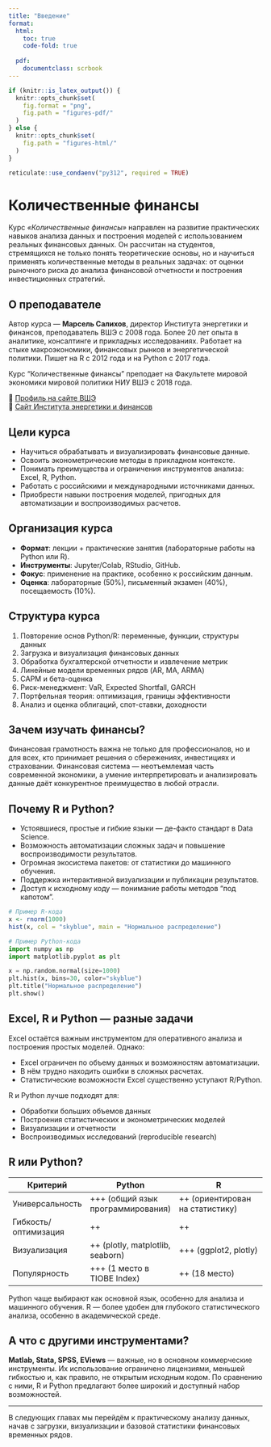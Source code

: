 ```yaml
---
title: "Введение"
format:
  html:
    toc: true
    code-fold: true
    
  pdf:
    documentclass: scrbook
---
```


```r
if (knitr::is_latex_output()) {
  knitr::opts_chunk$set(
    fig.format = "png",
    fig.path = "figures-pdf/"
  )
} else {
  knitr::opts_chunk$set(
    fig.path = "figures-html/"
  )
}

reticulate::use_condaenv("py312", required = TRUE)

```


# Количественные финансы

Курс *«Количественные финансы»* направлен на развитие практических навыков анализа данных и построения моделей с использованием реальных финансовых данных. Он рассчитан на студентов, стремящихся не только понять теоретические основы, но и научиться применять количественные методы в реальных задачах: от оценки рыночного риска до анализа финансовой отчетности и построения инвестиционных стратегий.

## О преподавателе

Автор курса — **Марсель Салихов**, директор Института энергетики и финансов, преподаватель ВШЭ с 2008 года. Более 20 лет опыта в аналитике, консалтинге и прикладных исследованиях. Работает на стыке макроэкономики, финансовых рынков и энергетической политики. Пишет на R с 2012 года и на Python с 2017 года. 

Курс "Количественные финансы" преподает на Факультете мировой экономики мировой политики НИУ ВШЭ с 2018 года. 

📎 [Профиль на сайте ВШЭ](https://www.hse.ru/org/persons/26780297)  
📎 [Сайт Института энергетики и финансов](https://fief.ru/)

## Цели курса

- Научиться обрабатывать и визуализировать финансовые данные.
- Освоить эконометрические методы в прикладном контексте.
- Понимать преимущества и ограничения инструментов анализа: Excel, R, Python.
- Работать с российскими и международными источниками данных.
- Приобрести навыки построения моделей, пригодных для автоматизации и воспроизводимых расчетов.

## Организация курса

- **Формат**: лекции + практические занятия (лабораторные работы на Python или R).
- **Инструменты**: Jupyter/Colab, RStudio, GitHub.
- **Фокус**: применение на практике, особенно к российским данным.
- **Оценка**: лабораторные (50%), письменный экзамен (40%), посещаемость (10%).

## Структура курса

1. Повторение основ Python/R: переменные, функции, структуры данных
2. Загрузка и визуализация финансовых данных
3. Обработка бухгалтерской отчетности и извлечение метрик
4. Линейные модели временных рядов (AR, MA, ARMA)
5. CAPM и бета-оценка
6. Риск-менеджмент: VaR, Expected Shortfall, GARCH
7. Портфельная теория: оптимизация, границы эффективности
8. Анализ и оценка облигаций, спот-ставки, доходности

## Зачем изучать финансы?

Финансовая грамотность важна не только для профессионалов, но и для всех, кто принимает решения о сбережениях, инвестициях и страховании. Финансовая система — неотъемлемая часть современной экономики, а умение интерпретировать и анализировать данные даёт конкурентное преимущество в любой отрасли.

## Почему R и Python?

- Устоявшиеся, простые и гибкие языки — де-факто стандарт в Data Science.
- Возможность автоматизации сложных задач и повышение воспроизводимости результатов.
- Огромная экосистема пакетов: от статистики до машинного обучения.
- Поддержка интерактивной визуализации и публикации результатов.
- Доступ к исходному коду — понимание работы методов "под капотом".

```r
# Пример R-кода
x <- rnorm(1000)
hist(x, col = "skyblue", main = "Нормальное распределение")
```

```python
# Пример Python-кода
import numpy as np
import matplotlib.pyplot as plt

x = np.random.normal(size=1000)
plt.hist(x, bins=30, color="skyblue")
plt.title("Нормальное распределение")
plt.show()
```

## Excel, R и Python — разные задачи

Excel остаётся важным инструментом для оперативного анализа и построения простых моделей. Однако:

- Excel ограничен по объему данных и возможностям автоматизации.
- В нём трудно находить ошибки в сложных расчетах.
- Статистические возможности Excel существенно уступают R/Python.

R и Python лучше подходят для:

- Обработки больших объемов данных
- Построения статистических и эконометрических моделей
- Визуализации и отчетности
- Воспроизводимых исследований (reproducible research)

## R или Python?

| Критерий           | Python                        | R                                   |
|--------------------|-------------------------------|--------------------------------------|
| Универсальность    | +++ (общий язык программирования) | ++ (ориентирован на статистику)     |
| Гибкость/оптимизация | ++                          | ++                                   |
| Визуализация       | ++ (plotly, matplotlib, seaborn) | +++ (ggplot2, plotly)               |
| Популярность       | +++ (1 место в TIOBE Index)   | ++ (18 место)                        |

Python чаще выбирают как основной язык, особенно для анализа и машинного обучения. R — более удобен для глубокого статистического анализа, особенно в академической среде.

## А что с другими инструментами?

**Matlab, Stata, SPSS, EViews** — важные, но в основном коммерческие инструменты. Их использование ограничено лицензиями, меньшей гибкостью и, как правило, не открытым исходным кодом. По сравнению с ними, R и Python предлагают более широкий и доступный набор возможностей.

---

В следующих главах мы перейдём к практическому анализу данных, начав с загрузки, визуализации и базовой статистики финансовых временных рядов.
